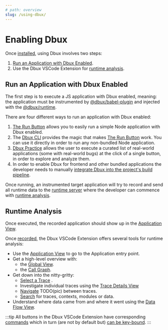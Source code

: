 ```yaml
---
# path: overview
slug: /using-dbux/
---
```


# Enabling Dbux


<TOC toc={toc} />



Once [installed](../getting-started/installation), using Dbux involves two steps:

1. [Run an Application with Dbux Enabled](#run-an-application-with-dbux-enabled).
2. Use the Dbux VSCode Extension for [runtime analysis](#runtime-analysis).


## Run an Application with Dbux Enabled

The first step is to execute a JS application with Dbux enabled, meaning: the application must be instrumented by [@dbux/babel-plugin](../tools-and-configuration/dbux-babel-plugin) and injected with the [@dbux/runtime](../tools-and-configuration/dbux-runtime).

There are four different ways to run an application with Dbux enabled:

1. [The Run Button](./the-run-button) <DarkLightImg src='play.svg' /> allows you to easily run a simple Node application with Dbux enabled.
2. The [Dbux CLI](../tools-and-configuration/dbux-cli) provides the magic that makes [The Run Button](./the-run-button) work. You can use it directly in order to run any non-bundled Node application.
3. [Dbux Practice](../dbux-practice) allows the user to execute a curated list of real-world applications (some with real-world bugs) at the click of a single button, in order to explore and analyze them.
4. In order to enable Dbux for frontend and other bundled applications the developer needs to manually [integrate Dbux into the project's build pipeline](../tools-and-configuration/build-pipeline-integration).

Once running, an instrumented target application will try to record and send all runtime data to the [runtime server](../tools-and-configuration/dbux-code#runtime-server) where the developer can commence with [runtime analysis](#runtime-analysis).


## Runtime Analysis

Once executed, the recorded application should show up in the [Application View](./application-view).

Once [recorded](#run-an-application-with-dbux-enabled), the Dbux VSCode Extension offers several tools for runtime analysis:

* Use the [Application View](./applications) to go to the Application entry point.
* Get a high-level overview with:
  * the [Global View](./global).
  * the [Call Graph](./call-graph).
* Get down into the nitty-gritty:
  * [Select a Trace](./cast) <DarkLightImg src="crosshair_red.svg" />.
  * Investigate individual traces using the [Trace Details View](./trace-details)
  * [Navigate](./trace-details#navigation) TODO(pic) between traces.
  * [Search](./search) for traces, contexts, modules or data.
* Understand where data came from and where it went using the [Data Flow View](./data-flow).

:::tip
All buttons in the Dbux VSCode Extension have corresponding [commands](../tools-and-configuration/dbux-code#commands) which in turn (are not by default but) [can be key-bound](https://code.visualstudio.com/docs/getstarted/keybindings).
:::

